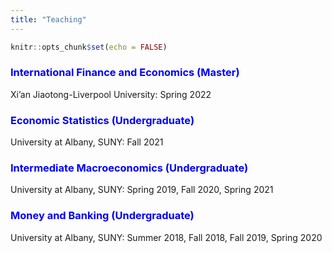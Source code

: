 ```yaml
---
title: "Teaching"
---
```


```r
knitr::opts_chunk$set(echo = FALSE)
```
### <span style="color: blue;">International Finance and Economics (Master)</span>

Xi'an Jiaotong-Liverpool University: Spring 2022




### <span style="color: blue;">Economic Statistics (Undergraduate)</span>

University at Albany, SUNY: Fall 2021




### <span style="color: blue;">Intermediate Macroeconomics (Undergraduate)</span>

University at Albany, SUNY: Spring 2019, Fall 2020, Spring 2021

<!-- [<span style="color:blue;">Readings</span>](teaching/teaching_intermediate_macro.html){target="_blank"} -->





### <span style="color: blue;">Money and Banking (Undergraduate)</span>

University at Albany, SUNY: Summer 2018, Fall 2018, Fall 2019, Spring 2020

<!-- [<span style="color:blue;">Readings</span>](teaching/teaching_money_and_banking.html){target="_blank"} -->

